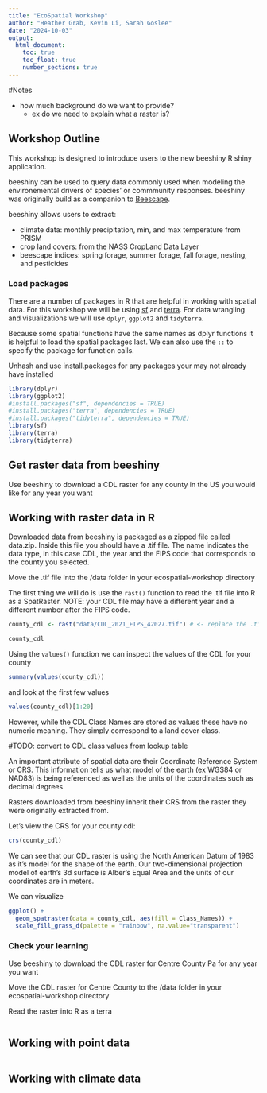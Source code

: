 ```yaml
---
title: "EcoSpatial Workshop"
author: "Heather Grab, Kevin Li, Sarah Goslee"
date: "2024-10-03"
output: 
  html_document:
    toc: true
    toc_float: true
    number_sections: true
---
```


#Notes

* how much background do we want to provide? 
    + ex do we need to explain what a raster is?


## Workshop Outline {-}
This workshop is designed to introduce users to the new beeshiny R shiny application. 

beeshiny can be used to query data commonly used when modeling the environemental drivers of species' or commmunity responses. beeshiny was originally build as a companion to [Beescape](https://beescape.psu.edu/). 

beeshiny allows users to extract:

* climate data: monthly precipitation, min, and max temperature from PRISM
* crop land covers: from the NASS CropLand Data Layer
* beescape indices: spring forage, summer forage, fall forage, nesting, and pesticides

### Load packages
There are a number of packages in R that are helpful in working with spatial data. For this workshop we will be using [sf](https://r-spatial.github.io/sf/) and [terra](https://rspatial.org/index.html). 
For data wrangling and visualizations we will use `dplyr`, `ggplot2` and `tidyterra`. 

Because some spatial functions have the same names as dplyr functions it is helpful to load the spatial packages last. We can also use the `::` to specify the package for function calls. 

Unhash and use install.packages for any packages your may not already have installed
```r
library(dplyr)
library(ggplot2)
#install.packages("sf", dependencies = TRUE)
#install.packages("terra", dependencies = TRUE)
#install.packages("tidyterra", dependencies = TRUE)
library(sf)
library(terra)
library(tidyterra)
```


## Get raster data from beeshiny
Use beeshiny to download a CDL raster for any county in the US you would like for any year you want

## Working with raster data in R

Downloaded data from beeshiny is packaged as a zipped file called data.zip. Inside this file you should have a .tif file. The name indicates the data type, in this case CDL, the year and the FIPS code that corresponds to the county you selected. 

Move the .tif file into the /data folder in your ecospatial-workshop directory

The first thing we will do is use the `rast()` function to read the .tif file into R as a SpatRaster. NOTE: your CDL file may have a different year and a different number after the FIPS code. 

```r
county_cdl <- rast("data/CDL_2021_FIPS_42027.tif") # <- replace the .tif file with your file name

county_cdl
```


Using the `values()` function we can inspect the values of the CDL for your county 
```r
summary(values(county_cdl))
```
and look at the first few values
```r
values(county_cdl)[1:20]
```
 However, while the CDL Class Names are stored as values these have no numeric meaning. They simply correspond to a land cover class. 
 
 #TODO: convert to CDL class values from lookup table

An important attribute of spatial data are their Coordinate Reference System or CRS. This information tells us what model of the earth (ex WGS84 or NAD83) is being referenced as well as the units of the coordinates such as decimal degrees. 

Rasters downloaded from beeshiny inherit their CRS from the raster they were originally extracted from. 

Let's view the CRS for your county cdl:
```r
crs(county_cdl)
```
We can see that our CDL raster is using the North American Datum of 1983 as it's model for the shape of the earth. Our two-dimensional projection model of earth's 3d surface is Alber's Equal Area and the units of our coordinates are in meters. 


We can visualize 
```r
ggplot() +
  geom_spatraster(data = county_cdl, aes(fill = Class_Names)) +
  scale_fill_grass_d(palette = "rainbow", na.value="transparent")
```



### Check your learning

Use beeshiny to download the CDL raster for Centre County Pa for any year you want

Move the CDL raster for Centre County to the /data folder in your ecospatial-workshop directory

Read the raster into R as a terra

```r

```



## Working with point data



```r

```


## Working with climate data



```r

```

